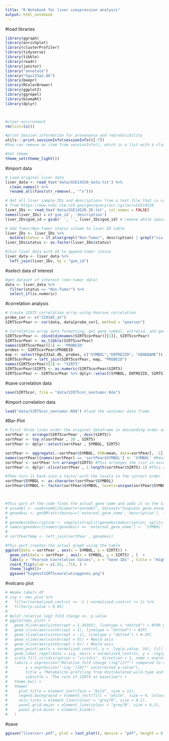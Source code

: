 ```yaml
---
title: "R Notebook for liver coexpression analysis"
output: html_notebook
---
```


#load libraries

```r
library(ggraph)
library(enrichplot)
library(clusterProfiler)
library(tidyverse)
library(tibble)
library(readr)
library(janitor)
library("annotate")
library("hgu133a2.db")
library(beepr)
library(RColorBrewer)
library(ggplot2)
library(ggrepel)
library(biomaRt)
library(dplyr)



#clear environment
rm(list=ls()) 

#print Session information for provenance and reproducibility
utils:::print.sessionInfo(sessionInfo()[-7]) 
#You can remove an item from sessionInfo(), which is a list with a class attribute, by printing the resulting object omitting one of the list items (omitted list of packages installed, but not loaded)

#Set theme
theme_set(theme_light())
```

#import data
```r
# Load original liver data
liver_data <- read_tsv('data/GSE14520_data.txt') %>% 
  clean_names() %>%
  rename_all(funs(str_remove(., "^x")))

# Get all liver sample IDs and descriptions from a text file that is copy/pasted 
# from https://www.ncbi.nlm.nih.gov/geo/query/acc.cgi?acc=GSE14520
liver_IDs <- read_tsv('data/GSE14520_ID.txt', col_names = FALSE)
names(liver_IDs) = c('gsm_id', 'description')
liver_IDs$gsm_id = gsub(' ', '', liver_IDs$gsm_id) # remove white space from GSE IDs

# Add Tumor/Non-Tumor status column to liver ID table 
liver_IDs <- liver_IDs %>% 
  mutate(status = if_else(grepl("Non-Tumor", description) | grepl("six healthy donors", description), 'Non-Tumor', 'Tumor'))
liver_IDs$status <- as.factor(liver_IDs$status)

#Join liver data with ID to append tumor status
liver_data <- liver_data %>% 
  left_join(liver_IDs, by = "gsm_id")
```

#select data of interest
```r
#get dataset of interest (non-tumor data)
data <- liver_data %>% 
  filter(status == "Non-Tumor") %>% 
  select_if(is.numeric)

```

#correlation analysis
```r
# Create SIRT5 correlation array using Pearson correlation
probe_cor <- c("219185_at")
SIRT5corPear <- cor(data, data[probe_cor], method = "pearson")

# Correlation array data formatting, get gene symbol, entrezid, and gene name for each probe
SIRT5corPear <- cbind(dimnames(SIRT5corPear)[[1]], SIRT5corPear)
SIRT5corPear <- as_tibble(SIRT5corPear)
names(SIRT5corPear)[1] <- 'PROBEID'
probes <- SIRT5corPear$PROBEID
map <- select(hgu133a2.db, probes, c("SYMBOL","ENTREZID", "GENENAME"))
SIRT5corPear = left_join(SIRT5corPear, map, "PROBEID")
names(SIRT5corPear)[2] <- "SIRT5"
SIRT5corPear$SIRT5 <- as.numeric(SIRT5corPear$SIRT5)
SIRT5corPear <- SIRT5corPear %>% dplyr::select(SYMBOL, ENTREZID, SIRT5)
```

#save correlation data
```r
save(SIRT5cor, file = "data/SIRT5cor_nontumor.Rda")
```


#import correlation data
```r
load("data/SIRT5cor_nontumor.RDA") #load the nontumor data frame
```


#Bar-Plot
```r
# First three lines order the original dataframe in descending order and take the top 20 genes coorelating
sortPear <- arrange(SIRT5corPear , desc(SIRT5))
sortPear <- top_n(sortPear , 20 , SIRT5)
sortPear <- dplyr::select(sortPear , SYMBOL, SIRT5)

sortPear <- aggregate(.~sortPear$SYMBOL, FUN=mean, data=sortPear[, -1]) #If there are duplicate genes coorelating differently, the average coorelation is taken 
names(sortPear)[names(sortPear) == 'sortPear$SYMBOL'] <- 'SYMBOL' #Renaming column
sortPear <- sortPear %>% arrange(SIRT5) #This arranges the list in ascending order
sortPear <- dplyr::slice(sortPear , 1:length(sortPear$SIRT5)-1) #This removes the SIRT5 gene since that's irrelevent data

#Then turn it back into a factor with the levels in the correct order
sortPear$SYMBOL <- as.character(sortPear$SYMBOL)
sortPear$SYMBOL <- factor(sortPear$SYMBOL, levels=unique(sortPear$SYMBOL))



#This part of the code finds the actual gene name and adds it to the table if necessary
# ensembl <- useEnsembl(biomart="ensembl", dataset="hsapiens_gene_ensembl")
# genedesc <- getBM(attributes=c('external_gene_name','description'), filters = 'external_gene_name', values = sortPear$SYMBOL, mart =ensembl)
# 
# genedesc$description <- sapply(strsplit(genedesc$description, split='[', fixed=TRUE), function(x) (x[1]))
# names(genedesc)[names(genedesc) == 'external_gene_name'] <- 'SYMBOL'
# 
# sortPearTemp <- left_join(sortPear , genedesc)

#This part creates the actual graph using the table
ggplot(data = sortPear , aes(x = SYMBOL, y = SIRT5)) + 
  geom_col(data = sortPear , aes(x = SYMBOL, y = SIRT5) , )  +  
  labs(y = "Pearson Coorelation Values", x = "Gene IDs" , title = "Highest SIRT5 Coorelating Genes")+
  coord_flip(ylim = c(.55, .71), ) + 
  theme_light()+
  ggsave("highestSIRT5coorelatinggenes.png")

```

#volcano plot
```r
# #make labels df
# sig <- mac_plot %>% 
#   filter(normalized_control <= -1 | normalized_control >= 1) %>% 
#   filter(p.value < 0.05)
# 
# #plot relative log2 fold change vs. p.value
# ggplot(mac_plot) +
#   geom_hline(aes(yintercept = 1.30103), linetype = "dotted") + #FDR p.value 0.05
#   geom_vline(aes(xintercept = 1), linetype = "dotted") + #2FC
#   geom_vline(aes(xintercept = -1), linetype = "dotted") + #-2FC
#   geom_vline(aes(xintercept = 0)) + #bold axis
#   geom_hline(aes(yintercept = 0)) + #bold axis
#   geom_point(aes(x = normalized_control, y = -log(p.value, 10), fill = normalized_control), alpha = 0.8, size = 4, shape = 21, color = "black") +
#   geom_label_repel(data = sig, aes(x = normalized_control, y = -log(p.value, 10), label = metabolite), alpha = 0.8, size = 3, segment.size = 0.3, point.padding = 0.8) +
#   scale_fill_viridis(option = "viridis", direction = 1, name = expression("Log"[2]*"FC")) +
#   labs(x = expression("Relative fold change (log"[2]*") compared to control"), 
#        y = expression("-Log "[10]*" uncorrected p-value"), 
#        title = "Metabolite profiling from Unstimulated wild-type and SIRTKO mouse BMDM",
#        subtitle = "The role of SIRT4 at baseline") +
#   theme_bw() + 
#   theme(
#     plot.title = element_text(face = "bold", size = 12),
#     legend.background = element_rect(fill = "white", size = 4, colour = "white"),
#     axis.ticks = element_line(colour = "grey70", size = 0.2),
#     panel.grid.major = element_line(colour = "grey70", size = 0.2),
#     panel.grid.minor = element_blank()
#   ) 

```
#save
```r
ggsave("livercorr.pdf", plot = last_plot(), device = "pdf", height = 6, width = 8, units = "in", dpi = 600)
```

